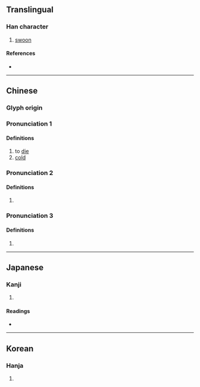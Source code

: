 {{character info}}
==Translingual==

===Han character===
{{Han char|rn=78|rad=歹|as=07|sn=11|four=14216|canj=MNJRU|ids=⿰歹克}}

# [[swoon]]

====References====
* {{Han ref|kx=0581.090|dkj=16476|dj=0973.190|hdz=21387.080|uh=6B91|ud=27537|bh=D5DA|bd=54746}}

----

==Chinese==
{{zh-forms}}

===Glyph origin===
{{Han etym}}

===Pronunciation 1===
{{zh-pron
|m=qíng
|c=king4,cing4
|mc=1+2
|oc=1+2
|cat=v,a
}}

====Definitions====
{{zh-hanzi}}

# to [[die]]
# [[cold]]

===Pronunciation 2===
{{zh-pron
|m=jīng
|cat=a
}}

====Definitions====
{{zh-hanzi}}

# {{zh-only|㱥殑}}


===Pronunciation 3===
{{zh-pron
|m=jìng
|c=ging6
|mc=3
|oc=3
|cat=pn
}}

====Definitions====
{{zh-hanzi}}

# {{zh-only|殑伽}}

----

==Japanese==

===Kanji===
{{ja-kanji|grade=|rs=歹07}}

# {{rfdef|ja|sort=歹07}}

====Readings====
* {{ja-readings|on=[[きょう]] (kyō)|kun=[[しにかかる]] (shinikakaru)}}

----

==Korean==

===Hanja===
{{ko-hanja|hangeul=긍|eumhun=|rv=geung|mr=kŭng|y=kung}}

# {{rfdef|ko|sort=歹07}}